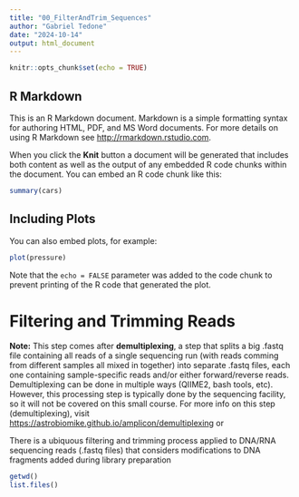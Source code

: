 ```yaml
---
title: "00_FilterAndTrim_Sequences"
author: "Gabriel Tedone"
date: "2024-10-14"
output: html_document
---
```


```r
knitr::opts_chunk$set(echo = TRUE)
```

## R Markdown

This is an R Markdown document. Markdown is a simple formatting syntax for authoring HTML, PDF, and MS Word documents. For more details on using R Markdown see <http://rmarkdown.rstudio.com>.

When you click the **Knit** button a document will be generated that includes both content as well as the output of any embedded R code chunks within the document. You can embed an R code chunk like this:

```r
summary(cars)
```

## Including Plots

You can also embed plots, for example:

```r
plot(pressure)
```

Note that the `echo = FALSE` parameter was added to the code chunk to prevent printing of the R code that generated the plot.

# Filtering and Trimming Reads

**Note:** This step comes after **demultiplexing**, a step that splits a big .fastq file containing all reads of a single sequencing run (with reads comming from different samples all mixed in together) into separate .fastq files, each one containing sample-specific reads and/or either forward/reverse reads. Demultiplexing can be done in multiple ways (QIIME2, bash tools, etc). However, this processing step is typically done by the sequencing facility, so it will not be covered on this small course. For more info on this step (demultiplexing), visit <https://astrobiomike.github.io/amplicon/demultiplexing> or

There is a ubiquous filtering and trimming process applied to DNA/RNA sequencing reads (.fastq files) that considers modifications to DNA fragments added during library preparation

```r
getwd()
list.files()
```
